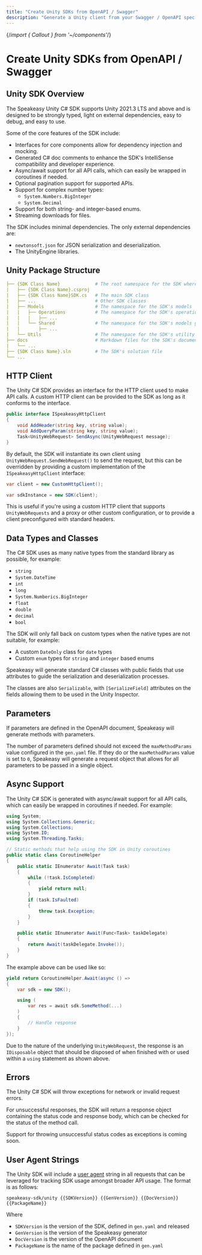 ```yaml
---
title: "Create Unity SDKs from OpenAPI / Swagger"
description: "Generate a Unity client from your Swagger / OpenAPI spec in minutes."
---
```


{/*import { Callout } from '~/components'*/}

# Create Unity SDKs from OpenAPI / Swagger

## Unity SDK Overview

The Speakeasy Unity C# SDK supports Unity 2021.3 LTS and above and is designed to be strongly typed, light on external dependencies, easy to debug, and easy to use.

Some of the core features of the SDK include:

- Interfaces for core components allow for dependency injection and mocking.
- Generated C# doc comments to enhance the SDK's IntelliSense compatibility and developer experience.
- Async/await support for all API calls, which can easily be wrapped in coroutines if needed.
- Optional pagination support for supported APIs.
- Support for complex number types:
  - `System.Numbers.BigInteger`
  - `System.Decimal`
- Support for both string- and integer-based enums.
- Streaming downloads for files.

The SDK includes minimal dependencies. The only external dependencies are:

- `newtonsoft.json` for JSON serialization and deserialization.
- The UnityEngine libraries.

## Unity Package Structure

```yaml lib-structure.yaml
├── {SDK Class Name}             # The root namespace for the SDK where {SDK Class Name} is the provided name of the SDK
|   ├── {SDK Class Name}.csproj  
|   ├── {SDK Class Name}SDK.cs   # The main SDK class
|   ├── ...                      # Other SDK classes
|   ├── Models                   # The namespace for the SDK's models
|   |   ├── Operations           # The namespace for the SDK's operations models which generally house the request/response models for each API
|   |   |   ├── ... 
|   |   └── Shared               # The namespace for the SDK's models generated from components in the OpenAPI document
|   |       ├── ...
|   └── Utils                    # The namespace for the SDK's utility classes
├── docs                         # Markdown files for the SDK's documentation
|   └── ...
├── {SDK Class Name}.sln         # The SDK's solution file
└── ...
```

## HTTP Client

The Unity C# SDK provides an interface for the HTTP client used to make API calls. A custom HTTP client can be provided to the SDK as long as it conforms to the interface.

```csharp
public interface ISpeakeasyHttpClient
{
    void AddHeader(string key, string value);
    void AddQueryParam(string key, string value);
    Task<UnityWebRequest> SendAsync(UnityWebRequest message);
}
```

By default, the SDK will instantiate its own client using `UnityWebRequest.SendWebRequest()` to send the request, but this can be overridden by providing a custom implementation of the `ISpeakeasyHttpClient` interface:

```csharp
var client = new CustomHttpClient();

var sdkInstance = new SDK(client);
```

This is useful if you're using a custom HTTP client that supports `UnityWebRequests` and a proxy or other custom configuration, or to provide a client preconfigured with standard headers.

## Data Types and Classes

The C# SDK uses as many native types from the standard library as possible, for example:

- `string`
- `System.DateTime`
- `int`
- `long`
- `System.Numberics.BigInteger`
- `float`
- `double`
- `decimal`
- `bool`


The SDK will only fall back on custom types when the native types are not suitable, for example:

- A custom `DateOnly` class for `date` types
- Custom `enum` types for `string` and `integer` based enums

Speakeasy will generate standard C# classes with public fields that use attributes to guide the serialization and deserialization processes.

The classes are also `Serializable`, with `[SerializeField]` attributes on the fields allowing them to be used in the Unity Inspector.

## Parameters

If parameters are defined in the OpenAPI document, Speakeasy will generate methods with parameters.

The number of parameters defined should not exceed the `maxMethodParams` value configured in the `gen.yaml` file. If they do or the `maxMethodParams` value is set to `0`, Speakeasy will generate a request object that allows for all parameters to be passed in a single object.

## Async Support

The Unity C# SDK is generated with async/await support for all API calls, which can easily be wrapped in coroutines if needed. For example:

```csharp
using System;
using System.Collections.Generic;
using System.Collections;
using System.IO;
using System.Threading.Tasks;

// Static methods that help using the SDK in Unity coroutines
public static class CoroutineHelper
{
    public static IEnumerator Await(Task task)
    {
        while (!task.IsCompleted)
        {
            yield return null;
        }
        if (task.IsFaulted)
        {
            throw task.Exception;
        }
    }

    public static IEnumerator Await(Func<Task> taskDelegate)
    {
        return Await(taskDelegate.Invoke());
    }
}
```

The example above can be used like so:

```csharp
yield return CoroutineHelper.Await(async () =>
{
    var sdk = new SDK();

    using (
        var res = await sdk.SomeMethod(...)
    )
    {
        // Handle response
    }
});
```

Due to the nature of the underlying `UnityWebRequest`, the response is an `IDisposable` object that should be disposed of when finished with or used within a `using` statement as shown above.

## Errors

The Unity C# SDK will throw exceptions for network or invalid request errors.

For unsuccessful responses, the SDK will return a response object containing the status code and response body, which can be checked for the status of the method call.

<div className="Callout" data-title="Coming Soon" data-variant="info">
Support for throwing unsuccessful status codes as exceptions is coming soon.
</div>


## User Agent Strings

The Unity SDK will include a [user agent](https://developer.mozilla.org/en-US/docs/Web/HTTP/Headers/User-Agent) string in all requests that can be leveraged for tracking SDK usage amongst broader API usage. The format is as follows: 

```stmpl
speakeasy-sdk/unity {{SDKVersion}} {{GenVersion}} {{DocVersion}} {{PackageName}}
```
Where
- `SDKVersion` is the version of the SDK, defined in `gen.yaml` and released
- `GenVersion` is the version of the Speakeasy generator
- `DocVersion` is the version of the OpenAPI document
- `PackageName` is the name of the package defined in `gen.yaml`
